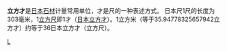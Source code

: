 {{unreferenced|time=2012-03-22T09:58:25+00:00}}
'''立方才'''是[[日本|日本]][[石材|石材]]计量常用单位，才是尺的一种表述方式。 日本尺1尺的长度为303毫米，1[[立方尺|立方尺]]即1才（[[日本立方才|日本立方才]]）。1立方米（等于35.94778325657942立方才）约等于36日本立方才（立方尺）。

[[Category:體積單位|L]]